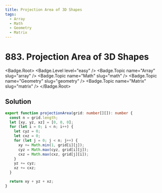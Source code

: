 ```yaml
---
title: Projection Area of 3D Shapes
tags:
  - Array
  - Math
  - Geometry
  - Matrix
---
```


# 883. Projection Area of 3D Shapes

<Badge.Root>
  <Badge.Level level="easy" />
  <Badge.Topic name="Array" slug="array" />
  <Badge.Topic name="Math" slug="math" />
  <Badge.Topic name="Geometry" slug="geometry" />
  <Badge.Topic name="Matrix" slug="matrix" />
</Badge.Root>

## Solution

```typescript filename="solution.ts" copy
export function projectionArea(grid: number[][]): number {
  const n = grid.length;
  let [xy, yz, xz] = [0, 0, 0];
  for (let i = 0; i < n; i++) {
    let cyz = 0;
    let cxz = 0;
    for (let j = 0; j < n; j++) {
      xy += Math.min(1, grid[i][j]);
      cyz = Math.max(cyz, grid[i][j]);
      cxz = Math.max(cxz, grid[j][i]);
    }
    yz += cyz;
    xz += cxz;
  }

  return xy + yz + xz;
}
```

<ProblemLink
  codingSite="leetcode"
  href="https://leetcode.com/problems/projection-area-of-3d-shapes"
  title="Projection Area of 3D Shapes"
/>
